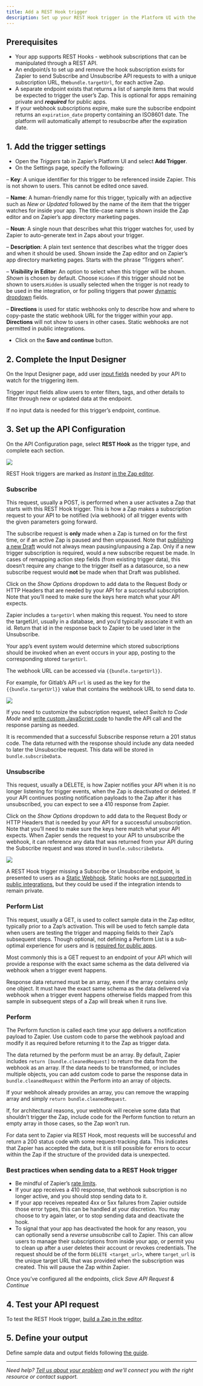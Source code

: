 ```yaml
---
title: Add a REST Hook trigger
description: Set up your REST Hook trigger in the Platform UI with the Settings, Input Designer and API Configuration tabs.
---
```

## Prerequisites

*   Your app supports REST Hooks - webhook subscriptions that can be manipulated through a REST API.
*   An endpoint/s to set up and remove the hook subscription exists for Zapier to send Subscribe and Unsubscribe API requests to with a unique subscription URL, the`bundle.targetUrl`, for each active Zap.
*   A separate endpoint exists that returns a list of sample items that would be expected to trigger the user’s Zap. This is optional for apps remaining private and **_required_** for public apps.
*   If your webhook subscriptions expire, make sure the subscribe endpoint returns an `expiration_date` property containing an ISO8601 date. The platform will automatically attempt to resubscribe after the expiration date.

## 1\. Add the trigger settings

*   Open the _Triggers_ tab in Zapier’s Platform UI and select **Add Trigger**.
*   On the Settings page, specify the following:

– **Key**: A unique identifier for this trigger to be referenced inside Zapier. This is not shown to users. This cannot be edited once saved.

– **Name**: A human-friendly name for this trigger, typically with an adjective such as _New or Updated_ followed by the name of the item that the trigger watches for inside your app. The title-case name is shown inside the Zap editor and on Zapier’s app directory marketing pages.

– **Noun**: A single noun that describes what this trigger watches for, used by Zapier to auto-generate text in Zaps about your trigger.

– **Description**: A plain text sentence that describes what the trigger does and when it should be used. Shown inside the Zap editor and on Zapier’s app directory marketing pages. Starts with the phrase “Triggers when”.

– **Visibility in Editor**: An option to select when this trigger will be shown. _Shown_ is chosen by default. Choose `Hidden` if this trigger should not be shown to users.`Hidden` is usually selected when the trigger is not ready to be used in the integration, or for polling triggers that power [dynamic dropdown](/build/add-fields#dynamic-dropdown) fields.

– **Directions** is used for static webhooks only to describe how and where to copy-paste the static webhook URL for the trigger within your app. **Directions** will not show to users in other cases. Static webhooks are not permitted in public integrations.

*   Click on the **Save and continue** button.

## 2\. Complete the Input Designer

On the Input Designer page, add user [input fields](/build/add-fields) needed by your API to watch for the triggering item.

Trigger input fields allow users to enter filters, tags, and other details to filter through new or updated data at the endpoint.

If no input data is needed for this trigger’s endpoint, continue.

## 3\. Set up the API Configuration

On the API Configuration page, select **REST Hook** as the trigger type, and complete each section.
<Frame>
  <img src="/images/0368aeae12e11ec59688d10a7ef69d8c.png"/>
</Frame>

REST Hook triggers are marked as _Instant_ [in the Zap editor](/images/f510859bf90c0e341bc94997a75f9626.png).

### Subscribe

This request, usually a POST, is performed when a user activates a Zap that starts with this REST Hook trigger. This is how a Zap makes a subscription request to your API to be notified (via webhook) of all trigger events with the given parameters going forward.

The subscribe request is **only** made when a Zap is turned on for the first time, or if an active Zap is paused and then unpaused. Note that [publishing a new Draft](https://help.zapier.com/hc/en-us/articles/8496260938125-Create-drafts-of-your-Zaps) would not always mean pausing/unpausing a Zap. Only if a new trigger subscription is required, would a new subscribe request be made. In cases of remapping action step fields (from existing trigger data), this doesn’t require any change to the trigger itself as a datasource, so a new subscribe request would **not** be made when that Draft was published.

Click on the _Show Options_ dropdown to add data to the Request Body or HTTP Headers that are needed by your API for a successful subscription. Note that you’ll need to make sure the keys here match what your API expects.

Zapier includes a `targetUrl` when making this request. You need to store the targetUrl, usually in a database, and you’d typically associate it with an id. Return that id in the response back to Zapier to be used later in the Unsubscribe.

Your app’s event system would determine which stored subscriptions should be invoked when an event occurs in your app, posting to the corresponding stored `targetUrl`.

The webhook URL can be accessed via `{{bundle.targetUrl}}`.

For example, for Gitlab’s API `url` is used as the key for the `{{bundle.targetUrl}}` value that contains the webhook URL to send data to.
<Frame>
  <img src="/images/8b7941e3092850bd7edf331cb78b5659.png"/>
</Frame>

If you need to customize the subscription request, select _Switch to Code Mode_ and [write custom JavaScript code](/build/code-mode) to handle the API call and the response parsing as needed.

It is recommended that a successful Subscribe response return a 201 status code. The data returned with the response should include any data needed to later the Unsubscribe request. This data will be stored in `bundle.subscribeData`.

### Unsubscribe

This request, usually a DELETE, is how Zapier notifies your API when it is no longer listening for trigger events, when the Zap is deactivated or deleted. If your API continues posting notification payloads to the Zap after it has unsubscribed, you can expect to see a 410 response from Zapier.

Click on the _Show Options_ dropdown to add data to the Request Body or HTTP Headers that is needed by your API for a successful unsubscription. Note that you’ll need to make sure the keys here match what your API expects. When Zapier sends the request to your API to unsubscribe the webhook, it can reference any data that was returned from your API during the Subscribe request and was stored in `bundle.subscribeData`.
<Frame>
  <img src="/images/44615176b56966a90101067d719b09ad.png"/>
</Frame>

A REST Hook trigger missing a Subscribe or Unsubscribe endpoint, is presented to users as a [Static Webhook](/images/3b35908a6a0c232087b5da807cf9d6fb.png). Static hooks are [not supported in public integrations](/publish/integration-checks-reference#d017---static-hook-is-discouraged), but they could be used if the integration intends to remain private.

### Perform List

This request, usually a GET, is used to collect sample data in the Zap editor, typically prior to a Zap’s activation. This will be used to fetch sample data when users are testing the trigger and mapping fields to their Zap’s subsequent steps. Though optional, not defining a Perform List is a sub-optimal experience for users and is [required for public apps](/quickstart/private-vs-public-integrations).

Most commonly this is a GET request to an endpoint of your API which will provide a response with the exact same schema as the data delivered via webhook when a trigger event happens.

Response data returned must be an array, even if the array contains only one object. It must have the exact same schema as the data delivered via webhook when a trigger event happens otherwise fields mapped from this sample in subsequent steps of a Zap will break when it runs live.

### Perform

The Perform function is called each time your app delivers a notification payload to Zapier. Use custom code to parse the webhook payload and modify it as required before returning it to the Zap as trigger data.

The data returned by the perform must be an array. By default, Zapier includes `return [bundle.cleanedRequest]` to return the data from the webhook as an array. If the data needs to be transformed, or includes multiple objects, you can add custom code to parse the response data in `bundle.cleanedRequest` within the Perform into an array of objects.

If your webhook already provides an array, you can remove the wrapping array and simply `return bundle.cleanedRequest`.

If, for architectural reasons, your webhook will receive some data that shouldn’t trigger the Zap, include code for the Perform function to return an empty array in those cases, so the Zap won’t run.

For data sent to Zapier via REST Hook, most requests will be successful and return a 200 status code with some request-tracking data. This indicates that Zapier has accepted the data, but it is still possible for errors to occur within the Zap if the structure of the provided data is unexpected.

### Best practices when sending data to a REST Hook trigger

*   Be mindful of Zapier’s [rate limits](https://zapier.com/help/troubleshoot/behavior/rate-limits-and-throttling-in-zapier#step-4).
*   If your app receives a 410 response, that webhook subscription is no longer active, and you should stop sending data to it.
*   If your app receives repeated 4xx or 5xx failures from Zapier outside those error types, this can be handled at your discretion. You may choose to try again later, or to stop sending data and deactivate the hook.
*   To signal that your app has deactivated the hook for any reason, you can optionally send a _reverse unsubscribe_ call to Zapier. This can allow users to manage their subscriptions from inside your app, or permit you to clean up after a user deletes their account or revokes credentials. The request should be of the form `DELETE <target_url>`, where `target_url` is the unique target URL that was provided when the subscription was created. This will pause the Zap within Zapier.

Once you’ve configured all the endpoints, click _Save API Request & Continue_

## 4\. Test your API request

To test the REST Hook trigger, [build a Zap in the editor](/build/test-triggers-actions).

## 5\. Define your output

Define sample data and output fields following [the guide](/build/sample-data).

- - -

_Need help? [Tell us about your problem](https://developer.zapier.com/contact) and we’ll connect you with the right resource or contact support._

